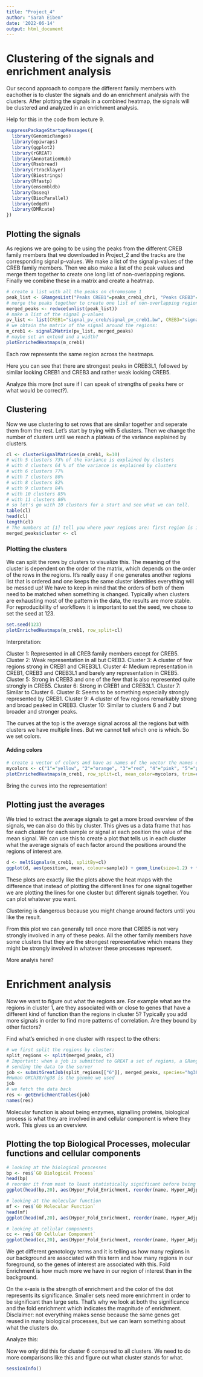 ---
title: "Project_4"
author: "Sarah Eiben"
date: '2022-06-14'
output: html_document
---

# Clustering of the signals and enrichment analysis

Our second approach to compare the different family members with eachother is to cluster the signals and do an enrichment analysis with the clusters. After plotting the signals in a combined heatmap, the signals will be clustered and analyzed in an enrichment analysis.

Help for this in the code from lecture 9.

```{r}
suppressPackageStartupMessages({
  library(GenomicRanges)
  library(epiwraps)
  library(ggplot2)
  library(rGREAT)
  library(AnnotationHub)
  library(Rsubread)
  library(rtracklayer)
  library(Biostrings)
  library(Rfastp)
  library(ensembldb)
  library(bsseq)
  library(BiocParallel)
  library(edgeR)
  library(DMRcate)
})
```
## Plotting the signals

As regions we are going to be using the peaks from the different CREB family members that we downloaded in Project_2 and the tracks are the corresponding signal p-values.
We make a list of the signal p-values of the CREB family members.
Then we also make a list of the peak values and merge them together to create one long list of non-overlapping regions.
Finally we combine these in a matrix and create a heatmap.

```{r}
# create a list with all the peaks on chromosome 1
peak_list <- GRangesList("Peaks CREB1"=peaks_creb1_chr1, "Peaks CREB3"=peaks_creb3_chr1, "Peaks CREB3L1"=peaks_creb3l1_chr1, "Peaks CREB5"=peaks_creb5_chr1, compress=TRUE)
# merge the peaks together to create one list of non-overlapping regions
merged_peaks <- reduce(unlist(peak_list))
# make a list of the signal p-values
pv_list <- list(CREB1="signal_pv_creb/signal_pv_creb1.bw", CREB3="signal_pv_creb/signal_pv_creb3.bw", CREB3L1="signal_pv_creb/signal_pv_creb3l1.bw", CREB5="signal_pv_creb/Signal_pv_creb5.bw")
# we obtain the matrix of the signal around the regions:
m_creb1 <- signal2Matrix(pv_list, merged_peaks)
# maybe set an extend and a width?
plotEnrichedHeatmaps(m_creb1)
```
Each row represents the same region across the heatmaps.

Here you can see that there are strongest peaks in CREB3L1, followed by similar looking CREB1 and CREB3 and rather weak looking CREB5.

Analyze this more (not sure if I can speak of strengths of peaks here or what would be correct?).

## Clustering

Now we use clustering to set rows that are similar together and seperate them from the rest.
Let's start by trying with 5 clusters. Then we change the number of clusters until we reach a plateau of the variance explained by clusters.


```{r}
cl <- clusterSignalMatrices(m_creb1, k=10)
# with 5 clusters 73% of the variance is explained by clusters
# with 4 clusters 64 % of the variance is explained by clusters
# with 6 clusters 77%
# with 7 clusters 80%
# with 8 clusters 82%
# with 9 clusters 84%
# with 10 clusters 85%
# with 11 clusters 86%
# so let's go with 10 clusters for a start and see what we can tell.
table(cl)
head(cl)
length(cl)
# The numbers at [1] tell you where your regions are: first region is in cluster 10 with 303 elements
merged_peaks$cluster <- cl
```

### Plotting the clusters

We can split the rows by clusters to visualize this.
The meaning of the cluster is dependent on the order of the matrix, which depends on the order of the rows in the regions.
It's really easy if one generates another regions list that is ordered  and one keeps the same cluster identities everything will be messed up!
We have to keep in mind that the orders of both of them need to be matched when something is changed.
Typically when clusters are exhausting most of the pattern in the data, the results are more stable. For reproducibility of workflows it is important to set the seed, we chose to set the seed at 123.

```{r}
set.seed(123)
plotEnrichedHeatmaps(m_creb1, row_split=cl)
```
Interpretation:

Cluster 1: Represented in all CREB family members except for CREB5.
Cluster 2: Weak representation in all but CREB3.
Cluster 3: A cluster of few regions strong in CREB1 and CREB3L1.
Cluster 4: Medium representation in CREB1, CREB3 and CREB3L1 and barely any representation in CREB5.
Cluster 5: Strong in CREB3 and one of the few that is also represented quite strongly in CREB5.
Cluster 6: Strong in CREB1 and CREB3L1.
Cluster 7: Similar to Cluster 6.
Cluster 8: Seems to be something especially strongly represented by CREB1.
Cluster 9: A cluster of few regions remarkably strong and broad peaked in CREB3.
Cluster 10: Similar to clusters 6 and 7 but broader and stronger peaks.

The curves at the top is the average signal across all the regions but with clusters we have multiple lines. But we cannot tell which one is which.
So we set colors.

#### Adding colors

```{r}
# create a vector of colors and have as names of the vector the names of our clusters (in this case just numbers).
mycolors <- c("1"="yellow", "2"="orange", "3"="red", "4"="pink", "5"="purple", "6"="blue", "7"="green", "8"="brown", "9"="gray", "10"="black")
plotEnrichedHeatmaps(m_creb1, row_split=cl, mean_color=mycolors, trim=c(0.95))
```
Bring the curves into the representation!

## Plotting just the averages

We tried to extract the average signals to get a more broad overview of the signals, we can also do this by cluster.
This gives us a data frame that has for each cluster for each sample or signal at each position the value of the mean signal.
We can use this to create a plot that tells us in each cluster what the average signals of each factor around the positions around the regions of interest are.

```{r}
d <- meltSignals(m_creb1, splitBy=cl)
ggplot(d, aes(position, mean, colour=sample)) + geom_line(size=1.2) + facet_wrap(~split)
```

These plots are exactly like the plots above the heat maps with the difference that instead of plotting the different lines for one signal together we are plotting the lines for one cluster but different signals together. You can plot whatever you want.

Clustering is dangerous because you might change around factors until you like the result.

From this plot we can generally tell once more that CREB5 is not very strongly involved in any of these peaks. All the other family members have some clusters that they are the strongest representative which means they might be strongly involved in whatever these processes represent.

More analyis here?

# Enrichment analysis

Now we want to figure out what the regions are. For example what are the regions in cluster 1, are they associated with or close to genes that have a different kind of function than the regions in cluster 5?
Typically you add more signals in order to find more patterns of correlation. Are they bound by other factors?

Find what's enriched in one cluster with respect to the others:

```{r}
# we first split the regions by cluster:
split_regions <- split(merged_peaks, cl)
# Important: when a job is submitted to GREAT a set of regions, a GRanges object, needs to be submitted BUT there also needs to be some sort of background added to the picture. The elements in a list of regions are always compared to other elements. So we are comparing the regions in cluster 6 with respect to all our other regions.
# sending the data to the server
job <- submitGreatJob(split_regions[["6"]], merged_peaks, species="hg38")
#Human GRCh38/hg38 is the genome we used
job
# we fetch the data back
res <- getEnrichmentTables(job)
names(res)
```
Molecular function is about being enzymes, signalling proteins, biological process is what they are involved in and cellular component is where they work. This gives us an overview.

## Plotting the top Biological Processes, molecular functions and cellular components

```{r, fig.width=9, fig.height=6}
# looking at the biological processes
bp <- res$`GO Biological Process`
head(bp)
# reorder it from most to least statistically significant before being alphabetically ordered.
ggplot(head(bp,20), aes(Hyper_Fold_Enrichment, reorder(name, Hyper_Adjp_BH), size=Hyper_Foreground_Region_Hits, color=-log10(Hyper_Adjp_BH))) + geom_point() + scale_color_viridis_c()

# looking at the molecular function
mf <- res$`GO Molecular Function`
head(mf)
ggplot(head(mf,20), aes(Hyper_Fold_Enrichment, reorder(name, Hyper_Adjp_BH), size=Hyper_Foreground_Region_Hits, color=-log10(Hyper_Adjp_BH))) + geom_point() + scale_color_viridis_c()

# looking at cellular components
cc <- res$`GO Cellular Component`
ggplot(head(cc,20), aes(Hyper_Fold_Enrichment, reorder(name, Hyper_Adjp_BH), size=Hyper_Foreground_Region_Hits, color=-log10(Hyper_Adjp_BH))) + geom_point() + scale_color_viridis_c()
```
We get different genotology terms and it is telling us how many regions in our background are associated with this term and how many regions in our foreground, so the genes of interest are associated with this.
Fold Enrichment is how much more we have in our region of interest than in the background.

On the x-axis is the strength of enrichment and the color of the dot represents its significance.
Smaller sets need more enrichment in order to be significant than large sets. That's why we look at both the significance and the fold enrichment which indicates the magnitude of enrichment.
Disclaimer: not everything makes sense because the same genes get reused in many biological processes, but we can learn something about what the clusters do.

Analyze this:

Now we only did this for cluster 6 compared to all clusters. We need to do more comparisons like this and figure out what cluster stands for what.

```{r}
sessionInfo()
```